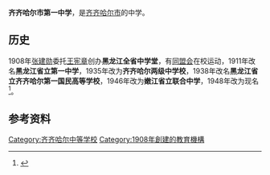 '''齐齐哈尔市第一中学'''，是[[齐齐哈尔市|齐齐哈尔市]]的中学。
==历史==
1908年[[张建勋|张建勋]]委托[[王宪章|王宪章]]创办'''黑龙江全省中学堂'''，有[[同盟会|同盟会]]在校运动，1911年改名'''黑龙江省立第一中学'''，1935年改为'''齐齐哈尔两级中学校'''，1938年改名'''黑龙江省立齐齐哈尔第一国民高等学校'''，1946年改为'''嫩江省立联合中学'''，1948年改为现名<ref>{{cite Q|Q11079239|section=齐齐哈尔市第一中学}}</ref>。
==参考资料==
{{reflist}}
{{黑龙江省示范性普通高中}}
[[Category:齐齐哈尔中等学校|Category:齐齐哈尔中等学校]]
[[Category:1908年創建的教育機構|Category:1908年創建的教育機構]]